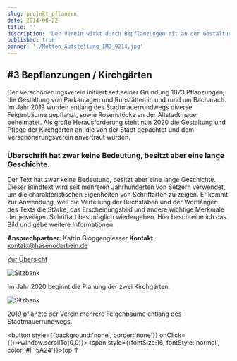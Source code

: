 ```yaml
---
slug: projekt_pflanzen
date: 2014-08-22
title: ''
description: 'Der Verein wirkt durch Bepflanzungen mit an der Gestaltung des öffentlichen Raums.'
published: true
banner: './Metten_Aufstellung_IMG_9214.jpg'
---
```





<article>


<section>



## #3 Bepflanzungen / Kirchgärten

Der Verschönerungsverein initiiert seit seiner Gründung 1873 Pflanzungen, die Gestaltung von Parkanlagen und Ruhstätten in und rund um Bacharach. Im Jahr 2019 wurden entlang des Stadtmauerrundwegs diverse Feigenbäume gepflanzt, sowie Rosenstöcke an der Altstadtmauer beheimatet.
Als große Herausforderung steht nun 2020 die Gestaltung und Pflege der Kirchgärten an, die von der Stadt gepachtet und dem Verschönerungsverein anvertraut wurden.

### Überschrift  hat zwar keine Bedeutung, besitzt aber eine lange Geschichte.

Der Text hat zwar keine Bedeutung, besitzt aber eine lange Geschichte. Dieser Blindtext wird seit mehreren Jahrhunderten von Setzern verwendet, um die charakteristischen Eigenheiten von Schriftarten zu zeigen. Er kommt zur Anwendung, weil die Verteilung der Buchstaben und der Wortlängen des Texts die Stärke, das Erscheinungsbild und andere wichtige Merkmale der jeweiligen Schriftart bestmöglich wiedergeben.
Hier beschreibe ich das Bild und gebe weitere Informationen.

**Ansprechpartner:** Katrin Gloggengiesser
**Kontakt:** kontakt@hasenoderbein.de

[Zur Übersicht](/aktuelles)

</section>

<section>

![Sitzbank](/images/aktuelles/Kirchgarten-1.jpeg)

<span> Im Jahr 2020 beginnt die Planung der zwei Kirchgärten. </span>

![Sitzbank](/images/aktuelles/Feigenbaum_ficus_carica_L,_1771.jpg)

<span> 2019 pflanzte der Verein mehrere Feigenbäume entlang des Stadtmauerrundwegs. </span>


</section>

</article>

<!-- TOPBUTTON -->
<button style={{background:'none', border:'none'}} onClick={()=>window.scrollTo(0,0)}><span style={{fontSize:16, fontStyle:'normal', color:'#F15A24'}}>top &uarr;</span></button>
